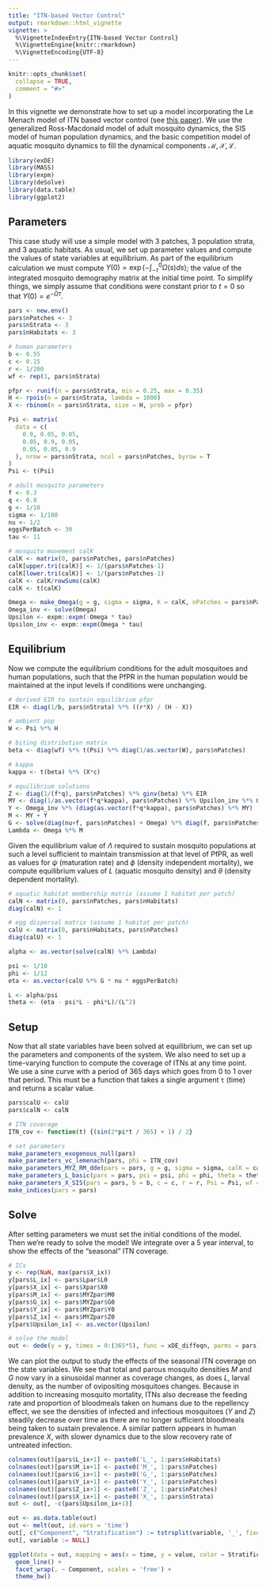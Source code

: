 ```yaml
---
title: "ITN-based Vector Control"
output: rmarkdown::html_vignette
vignette: >
  %\VignetteIndexEntry{ITN-based Vector Control}
  %\VignetteEngine{knitr::rmarkdown}
  %\VignetteEncoding{UTF-8}
---
```


```r
knitr::opts_chunk$set(
  collapse = TRUE,
  comment = "#>"
)
```

In this vignette we demonstrate how to set up a model incorporating the Le Menach model of ITN based vector control (see [this paper](https://malariajournal.biomedcentral.com/articles/10.1186/1475-2875-6-10)). We use the generalized Ross-Macdonald model of adult mosquito dynamics, the SIS model of human population dynamics, and the basic competition model of aquatic mosquito dynamics to fill the dynamical components $\mathcal{M}, \mathcal{X}, \mathcal{L}$.

```r
library(exDE)
library(MASS)
library(expm)
library(deSolve)
library(data.table)
library(ggplot2)
```

## Parameters

This case study will use a simple model with 3 patches, 3 population strata, and 3 aquatic habitats. As usual, we set up parameter values and compute the values of state variables at equilibrium. As part of the equilibrium calculation we must compute $\Upsilon(0) = \exp\left(-\int_{-\tau}^{0} \Omega(s) ds \right)$; the value of the integrated mosquito demography matrix at the initial time point. To simplify things, we simply assume that conditions were constant prior to $t=0$ so that $\Upsilon(0) = e^{-\Omega\tau}$.

```r
pars <- new.env()
pars$nPatches <- 3
pars$nStrata <- 3
pars$nHabitats <- 3

# human parameters
b <- 0.55
c <- 0.15
r <- 1/200
wf <- rep(1, pars$nStrata)

pfpr <- runif(n = pars$nStrata, min = 0.25, max = 0.35)
H <- rpois(n = pars$nStrata, lambda = 1000)
X <- rbinom(n = pars$nStrata, size = H, prob = pfpr)

Psi <- matrix(
  data = c(
    0.9, 0.05, 0.05,
    0.05, 0.9, 0.05,
    0.05, 0.05, 0.9
  ), nrow = pars$nStrata, ncol = pars$nPatches, byrow = T
)
Psi <- t(Psi)

# adult mosquito parameters
f <- 0.3
q <- 0.9
g <- 1/10
sigma <- 1/100
nu <- 1/2
eggsPerBatch <- 30
tau <- 11

# mosquito movement calK
calK <- matrix(0, pars$nPatches, pars$nPatches)
calK[upper.tri(calK)] <- 1/(pars$nPatches-1)
calK[lower.tri(calK)] <- 1/(pars$nPatches-1)
calK <- calK/rowSums(calK)
calK <- t(calK)

Omega <- make_Omega(g = g, sigma = sigma, K = calK, nPatches = pars$nPatches)
Omega_inv <- solve(Omega)
Upsilon <- expm::expm(-Omega * tau)
Upsilon_inv <- expm::expm(Omega * tau)
```

## Equilibrium

Now we compute the equilibrium conditions for the adult mosquitoes and human populations, such that the PfPR in the human population would be maintained at the input levels if conditions were unchanging.

```r
# derived EIR to sustain equilibrium pfpr
EIR <- diag(1/b, pars$nStrata) %*% ((r*X) / (H - X))

# ambient pop
W <- Psi %*% H

# biting distribution matrix
beta <- diag(wf) %*% t(Psi) %*% diag(1/as.vector(W), pars$nPatches)

# kappa
kappa <- t(beta) %*% (X*c)

# equilibrium solutions
Z <- diag(1/(f*q), pars$nPatches) %*% ginv(beta) %*% EIR
MY <- diag(1/as.vector(f*q*kappa), pars$nPatches) %*% Upsilon_inv %*% Omega %*% Z
Y <- Omega_inv %*% (diag(as.vector(f*q*kappa), pars$nPatches) %*% MY)
M <- MY + Y
G <- solve(diag(nu+f, pars$nPatches) + Omega) %*% diag(f, pars$nPatches) %*% M
Lambda <- Omega %*% M
```

Given the equilibrium value of $\Lambda$ required to sustain mosquito populations at such a level sufficient to maintain transmission at that level of PfPR, as well as values for $\psi$ (maturation rate) and $\phi$ (density independent mortality), we compute equilibrium values of $L$ (aquatic mosquito density) and $\theta$ (density dependent mortality).

```r
# aquatic habitat membership matrix (assume 1 habitat per patch)
calN <- matrix(0, pars$nPatches, pars$nHabitats)
diag(calN) <- 1

# egg dispersal matrix (assume 1 habitat per patch)
calU <- matrix(0, pars$nHabitats, pars$nPatches)
diag(calU) <- 1

alpha <- as.vector(solve(calN) %*% Lambda)

psi <- 1/10
phi <- 1/12
eta <- as.vector(calU %*% G * nu * eggsPerBatch)

L <- alpha/psi
theta <- (eta - psi*L - phi*L)/(L^2)
```

## Setup

Now that all state variables have been solved at equilibrium, we can set up the parameters and components of the system. We also need to set up a time-varying function to compute the coverage of ITNs at any time point. We use a sine curve with a period of 365 days which goes from 0 to 1 over that period. This must be a function that takes a single argument `t` (time) and returns a scalar value.

```r
pars$calU <- calU
pars$calN <- calN

# ITN coverage
ITN_cov <- function(t) {(sin(2*pi*t / 365) + 1) / 2}

# set parameters
make_parameters_exogenous_null(pars)
make_parameters_vc_lemenach(pars, phi = ITN_cov)
make_parameters_MYZ_RM_dde(pars = pars, g = g, sigma = sigma, calK = calK, f = f, q = q, nu = nu, eggsPerBatch = eggsPerBatch, tau = tau, M0 = M, G0 = G, Y0 = Y, Z0 = Z)
make_parameters_L_basic(pars = pars, psi = psi, phi = phi, theta = theta, L0 = L)
make_parameters_X_SIS(pars = pars, b = b, c = c, r = r, Psi = Psi, wf = wf, X0 = X, H = H)
make_indices(pars = pars)
```

## Solve

After setting parameters we must set the initial conditions of the model. Then we're ready to solve the model! We integrate over a 5 year interval, to show the effects of the "seasonal" ITN coverage.

```r
# ICs
y <- rep(NaN, max(pars$X_ix))
y[pars$L_ix] <- pars$Lpar$L0
y[pars$X_ix] <- pars$Xpar$X0
y[pars$M_ix] <- pars$MYZpar$M0
y[pars$G_ix] <- pars$MYZpar$G0
y[pars$Y_ix] <- pars$MYZpar$Y0
y[pars$Z_ix] <- pars$MYZpar$Z0
y[pars$Upsilon_ix] <- as.vector(Upsilon)

# solve the model
out <- dede(y = y, times = 0:(365*5), func = xDE_diffeqn, parms = pars)
```

We can plot the output to study the effects of the seasonal ITN coverage on the state variables. We see that total and parous mosquito densities $M$ and $G$ now vary in a sinusoidal manner as coverage changes, as does $L$, larval density, as the number of ovipositing mosquitoes changes. Because in addition to increasing mosquito mortality, ITNs also decrease the feeding rate and proportion of bloodmeals taken on humans due to the repellency effect, we see the densities of infected and infectious mosquitoes ($Y$ and $Z$) steadily decrease over time as there are no longer sufficient bloodmeals being taken to sustain prevalence. A similar pattern appears in human prevalence $X$, with slower dynamics due to the slow recovery rate of untreated infection.

```r
colnames(out)[pars$L_ix+1] <- paste0('L_', 1:pars$nHabitats)
colnames(out)[pars$M_ix+1] <- paste0('M_', 1:pars$nPatches)
colnames(out)[pars$G_ix+1] <- paste0('G_', 1:pars$nPatches)
colnames(out)[pars$Y_ix+1] <- paste0('Y_', 1:pars$nPatches)
colnames(out)[pars$Z_ix+1] <- paste0('Z_', 1:pars$nPatches)
colnames(out)[pars$X_ix+1] <- paste0('X_', 1:pars$nStrata)
out <- out[, -c(pars$Upsilon_ix+1)]

out <- as.data.table(out)
out <- melt(out, id.vars = 'time')
out[, c("Component", "Stratification") := tstrsplit(variable, '_', fixed = TRUE)]
out[, variable := NULL]

ggplot(data = out, mapping = aes(x = time, y = value, color = Stratification)) +
  geom_line() +
  facet_wrap(. ~ Component, scales = 'free') +
  theme_bw()
```
